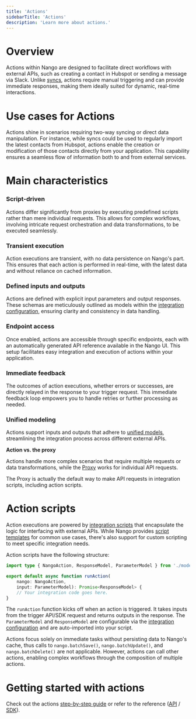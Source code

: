 ```yaml
---
title: 'Actions'
sidebarTitle: 'Actions'
description: 'Learn more about actions.'
---
```


# Overview

Actions within Nango are designed to facilitate direct workflows with external APIs, such as creating a contact in Hubspot or sending a message via Slack. Unlike [syncs](/understand/concepts/syncs), actions require manual triggering and can provide immediate responses, making them ideally suited for dynamic, real-time interactions.

# Use cases for Actions
Actions shine in scenarios requiring two-way syncing or direct data manipulation. For instance, while syncs could be used to regularly import the latest contacts from Hubspot, actions enable the creation or modification of those contacts directly from your application. This capability ensures a seamless flow of information both to and from external services.

# Main characteristics

### Script-driven 

Actions differ significantly from proxies by executing predefined scripts rather than mere individual requests. This allows for complex workflows, involving intricate request orchestration and data transformations, to be executed seamlessly.

### Transient execution

Action executions are transient, with no data persistence on Nango's part. This ensures that each action is performed in real-time, with the latest data and without reliance on cached information.

### Defined inputs and outputs 

Actions are defined with explicit input parameters and output responses. These schemas are meticulously outlined as models within the [integration configuration](/understand/concepts/scripts#integration-configuration), ensuring clarity and consistency in data handling.

### Endpoint access 
Once enabled, actions are accessible through specific endpoints, each with an automatically generated API reference available in the Nango UI. This setup facilitates easy integration and execution of actions within your application.

### Immediate feedback

The outcomes of action executions, whether errors or successes, are directly relayed in the response to your trigger request. This immediate feedback loop empowers you to handle retries or further processing as needed.

### Unified modeling

Actions support inputs and outputs that adhere to [unified models](/understand/concepts/api-unification), streamlining the integration process across different external APIs. 

**Action vs. the proxy**

Actions handle more complex scenarios that require multiple requests or data transformations, while the [Proxy](/understand/concepts/proxy) works for individual API requests.

<Tip>
The Proxy is actually the default way to make API requests in integration scripts, including action scripts.
</Tip>

# Action scripts
Action executions are powered by [integration scripts](/understand/concepts/scripts) that encapsulate the logic for interfacing with external APIs. While Nango provides [script templates](understand/concepts/templates) for common use cases, there's also support for custom scripting to meet specific integration needs.

Action scripts have the following structure:

```typescript
import type { NangoAction, ResponseModel, ParameterModel } from './models';

export default async function runAction(
    nango: NangoAction, 
    input: ParameterModel): Promise<ResponseModel> {
    // Your integration code goes here.
}
```

The `runAction` function kicks off when an action is triggered. It takes inputs from the trigger API/SDK request and returns outputs in the response. The `ParameterModel` and `ResponseModel` are configurable via the [integration configuration](/understand/concepts/scripts#integration-configuration) and are auto-imported into your script.

Actions focus solely on immediate tasks without persisting data to Nango's cache, thus calls to `nango.batchSave()`, `nango.batchUpdate()`, and `nango.batchDelete()` are not applicable. However, actions can call other actions, enabling complex workflows through the composition of multiple actions.

# Getting started with actions

Check out the actions [step-by-step guide](/integrate/guides/perform-workflows-with-an-api) or refer to the reference ([API](/reference/api/action/trigger) / [SDK](/reference/sdks/node#actions)).